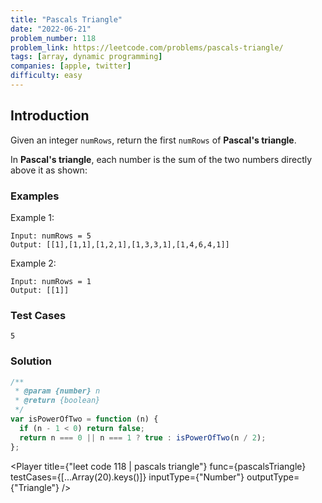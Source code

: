 ```yaml
---
title: "Pascals Triangle"
date: "2022-06-21"
problem_number: 118
problem_link: https://leetcode.com/problems/pascals-triangle/
tags: [array, dynamic programming]
companies: [apple, twitter]
difficulty: easy
---
```



<h2>Introduction</h2>

Given an integer <code>numRows</code>, return the first <code>numRows</code> of <strong>Pascal's triangle</strong>.

In <strong>Pascal's triangle</strong>, each number is the sum of the two numbers directly above it as shown:

<h3>Examples</h3>

Example 1:

```
Input: numRows = 5
Output: [[1],[1,1],[1,2,1],[1,3,3,1],[1,4,6,4,1]]
```

Example 2:

```
Input: numRows = 1
Output: [[1]]
```

<h3>Test Cases</h3>

```
5
```

<h3>Solution</h3>

```javascript
/**
 * @param {number} n
 * @return {boolean}
 */
var isPowerOfTwo = function (n) {
  if (n - 1 < 0) return false;
  return n === 0 || n === 1 ? true : isPowerOfTwo(n / 2);
};
```

<Player
  title={"leet code 118 | pascals triangle"}
  func={pascalsTriangle}
  testCases={[...Array(20).keys()]}
  inputType={"Number"}
  outputType={"Triangle"}
/>
